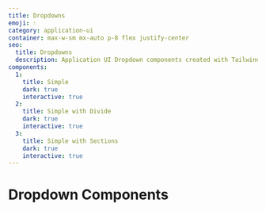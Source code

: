 ```yaml
---
title: Dropdowns
emoji: 💧
category: application-ui
container: max-w-sm mx-auto p-8 flex justify-center
seo:
  title: Dropdowns
  description: Application UI Dropdown components created with Tailwind CSS
components:
  1:
    title: Simple
    dark: true
    interactive: true
  2:
    title: Simple with Divide
    dark: true
    interactive: true
  3:
    title: Simple with Sections
    dark: true
    interactive: true
---
```


# Dropdown Components

<List
  componentsData={componentsArray}
  componentContainer={componentContainer}
/>
